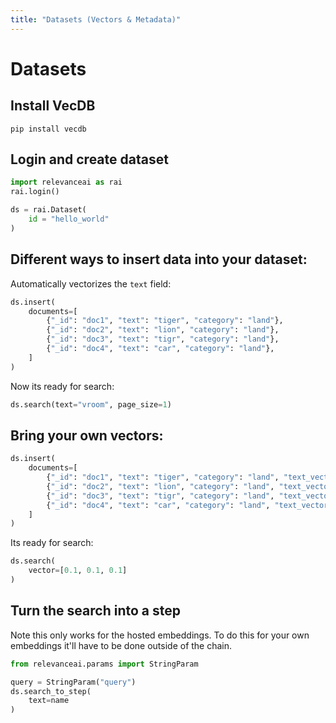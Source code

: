 ```yaml
---
title: "Datasets (Vectors & Metadata)"
---
```


# Datasets

## Install VecDB
```
pip install vecdb
```

## Login and create dataset
```python Python
import relevanceai as rai
rai.login()

ds = rai.Dataset(
    id = "hello_world"
)
```

## Different ways to insert data into your dataset:
Automatically vectorizes the `text` field:
```python Python
ds.insert(
    documents=[
        {"_id": "doc1", "text": "tiger", "category": "land"},
        {"_id": "doc2", "text": "lion", "category": "land"},
        {"_id": "doc3", "text": "tigr", "category": "land"},
        {"_id": "doc4", "text": "car", "category": "land"},
    ]
)
```
Now its ready for search:
```python Python
ds.search(text="vroom", page_size=1)
```

## Bring your own vectors:
```python Python
ds.insert(
    documents=[
        {"_id": "doc1", "text": "tiger", "category": "land", "text_vector_" : [0.1, 0.1, 0.1]},
        {"_id": "doc2", "text": "lion", "category": "land", "text_vector_" : [0.2, 0.2, 0.2]},
        {"_id": "doc3", "text": "tigr", "category": "land", "text_vector_" : [0.3, 0.3, 0.3]},
        {"_id": "doc4", "text": "car", "category": "land", "text_vector_" : [0.4, 0.4, 0.4]},
    ]
)
```
Its ready for search:
```python Python
ds.search(
    vector=[0.1, 0.1, 0.1]
)
```

## Turn the search into a step
Note this only works for the hosted embeddings. To do this for your own embeddings it'll have to be done outside of the chain.
```python Python
from relevanceai.params import StringParam

query = StringParam("query")
ds.search_to_step(
    text=name
)
```